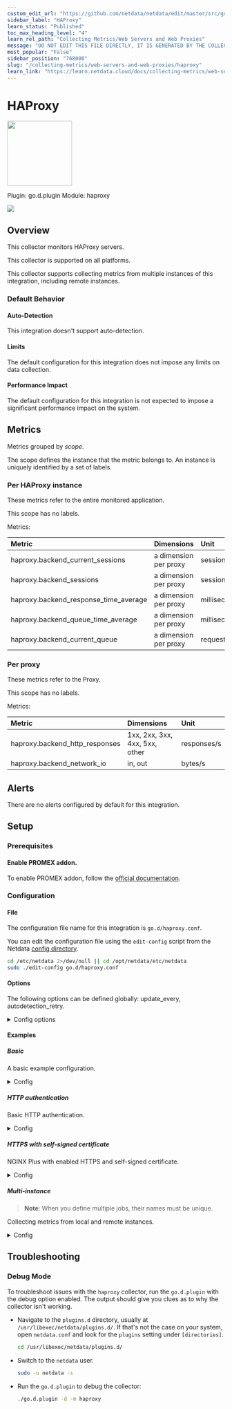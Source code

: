 ```yaml
---
custom_edit_url: "https://github.com/netdata/netdata/edit/master/src/go/collectors/go.d.plugin/modules/haproxy/metadata.yaml"
sidebar_label: "HAProxy"
learn_status: "Published"
toc_max_heading_level: "4"
learn_rel_path: "Collecting Metrics/Web Servers and Web Proxies"
message: "DO NOT EDIT THIS FILE DIRECTLY, IT IS GENERATED BY THE COLLECTOR'S metadata.yaml FILE"
most_popular: "False"
sidebar_position: "768000"
slug: "/collecting-metrics/web-servers-and-web-proxies/haproxy"
learn_link: "https://learn.netdata.cloud/docs/collecting-metrics/web-servers-and-web-proxies/haproxy"
---
```



# HAProxy


<img src="https://netdata.cloud/img/haproxy.svg" width="150"/>


Plugin: go.d.plugin
Module: haproxy

<img src="https://img.shields.io/badge/maintained%20by-Netdata-%2300ab44" />

## Overview

This collector monitors HAProxy servers.




This collector is supported on all platforms.

This collector supports collecting metrics from multiple instances of this integration, including remote instances.


### Default Behavior

#### Auto-Detection

This integration doesn't support auto-detection.

#### Limits

The default configuration for this integration does not impose any limits on data collection.

#### Performance Impact

The default configuration for this integration is not expected to impose a significant performance impact on the system.


## Metrics

Metrics grouped by *scope*.

The scope defines the instance that the metric belongs to. An instance is uniquely identified by a set of labels.



### Per HAProxy instance

These metrics refer to the entire monitored application.

This scope has no labels.

Metrics:

| Metric | Dimensions | Unit |
|:------|:----------|:----|
| haproxy.backend_current_sessions | a dimension per proxy | sessions |
| haproxy.backend_sessions | a dimension per proxy | sessions/s |
| haproxy.backend_response_time_average | a dimension per proxy | milliseconds |
| haproxy.backend_queue_time_average | a dimension per proxy | milliseconds |
| haproxy.backend_current_queue | a dimension per proxy | requests |

### Per proxy

These metrics refer to the Proxy.

This scope has no labels.

Metrics:

| Metric | Dimensions | Unit |
|:------|:----------|:----|
| haproxy.backend_http_responses | 1xx, 2xx, 3xx, 4xx, 5xx, other | responses/s |
| haproxy.backend_network_io | in, out | bytes/s |



## Alerts

There are no alerts configured by default for this integration.


## Setup

### Prerequisites

#### Enable PROMEX addon.

To enable PROMEX addon, follow the [official documentation](https://github.com/haproxy/haproxy/tree/master/addons/promex).



### Configuration

#### File

The configuration file name for this integration is `go.d/haproxy.conf`.


You can edit the configuration file using the `edit-config` script from the
Netdata [config directory](/docs/netdata-agent/configuration#the-netdata-config-directory).

```bash
cd /etc/netdata 2>/dev/null || cd /opt/netdata/etc/netdata
sudo ./edit-config go.d/haproxy.conf
```
#### Options

The following options can be defined globally: update_every, autodetection_retry.


<details><summary>Config options</summary>

| Name | Description | Default | Required |
|:----|:-----------|:-------|:--------:|
| update_every | Data collection frequency. | 1 | no |
| autodetection_retry | Recheck interval in seconds. Zero means no recheck will be scheduled. | 0 | no |
| url | Server URL. | http://127.0.0.1 | yes |
| timeout | HTTP request timeout. | 1 | no |
| username | Username for basic HTTP authentication. |  | no |
| password | Password for basic HTTP authentication. |  | no |
| proxy_url | Proxy URL. |  | no |
| proxy_username | Username for proxy basic HTTP authentication. |  | no |
| proxy_password | Password for proxy basic HTTP authentication. |  | no |
| method | HTTP request method. | GET | no |
| body | HTTP request body. |  | no |
| headers | HTTP request headers. |  | no |
| not_follow_redirects | Redirect handling policy. Controls whether the client follows redirects. | no | no |
| tls_skip_verify | Server certificate chain and hostname validation policy. Controls whether the client performs this check. | no | no |
| tls_ca | Certification authority that the client uses when verifying the server's certificates. |  | no |
| tls_cert | Client TLS certificate. |  | no |
| tls_key | Client TLS key. |  | no |

</details>

#### Examples

##### Basic

A basic example configuration.

<details><summary>Config</summary>

```yaml
jobs:
  - name: local
    url: http://127.0.0.1:8404/metrics

```
</details>

##### HTTP authentication

Basic HTTP authentication.

<details><summary>Config</summary>

```yaml
jobs:
  - name: local
    url: http://127.0.0.1:8404/metrics
    username: username
    password: password

```
</details>

##### HTTPS with self-signed certificate

NGINX Plus with enabled HTTPS and self-signed certificate.

<details><summary>Config</summary>

```yaml
jobs:
  - name: local
    url: https://127.0.0.1:8404/metrics
    tls_skip_verify: yes

```
</details>

##### Multi-instance

> **Note**: When you define multiple jobs, their names must be unique.

Collecting metrics from local and remote instances.


<details><summary>Config</summary>

```yaml
jobs:
  - name: local
    url: http://127.0.0.1:8404/metrics

  - name: remote
    url: http://192.0.2.1:8404/metrics

```
</details>



## Troubleshooting

### Debug Mode

To troubleshoot issues with the `haproxy` collector, run the `go.d.plugin` with the debug option enabled. The output
should give you clues as to why the collector isn't working.

- Navigate to the `plugins.d` directory, usually at `/usr/libexec/netdata/plugins.d/`. If that's not the case on
  your system, open `netdata.conf` and look for the `plugins` setting under `[directories]`.

  ```bash
  cd /usr/libexec/netdata/plugins.d/
  ```

- Switch to the `netdata` user.

  ```bash
  sudo -u netdata -s
  ```

- Run the `go.d.plugin` to debug the collector:

  ```bash
  ./go.d.plugin -d -m haproxy
  ```


